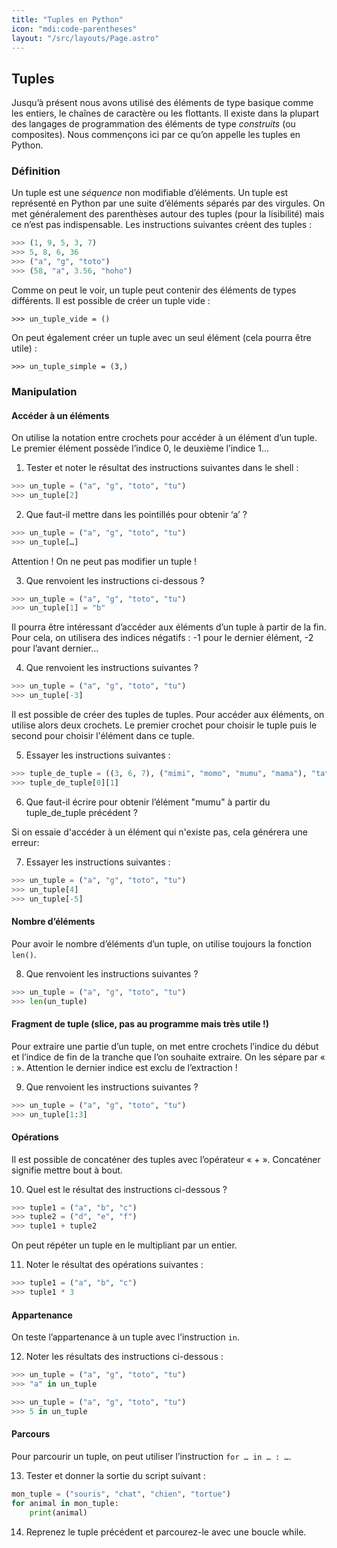 ```yaml
---
title: "Tuples en Python"
icon: "mdi:code-parentheses"
layout: "/src/layouts/Page.astro"
---
```


## Tuples

Jusqu’à présent nous avons utilisé des éléments de type basique comme les
entiers, le chaînes de caractère ou les flottants. Il existe dans la plupart
des langages de programmation des éléments de type _construits_ (ou
composites). Nous commençons ici par ce qu’on appelle les tuples en Python.

### Définition

Un tuple est une _séquence_ non modifiable d’éléments. Un tuple est représenté
en Python par une suite d’éléments séparés par des virgules. On met
généralement des parenthèses autour des tuples (pour la lisibilité) mais ce
n’est pas indispensable. Les instructions suivantes créent des tuples :

```py
>>> (1, 9, 5, 3, 7)
>>> 5, 8, 6, 36
>>> ("a", "g", "toto")
>>> (58, "a", 3.56, "hoho")
```

Comme on peut le voir, un tuple peut contenir des éléments de types
différents. Il est possible de créer un tuple vide :

```
>>> un_tuple_vide = ()
```

On peut également créer un tuple avec un seul élément (cela pourra être utile) :
 
```
>>> un_tuple_simple = (3,)
```

### Manipulation

#### Accéder à un éléments

On utilise la notation entre crochets pour accéder à un élément d’un tuple. Le
premier élément possède l’indice 0, le deuxième l’indice 1…

1. Tester et noter le résultat des instructions suivantes dans le shell :

```py
>>> un_tuple = ("a", "g", "toto", "tu")
>>> un_tuple[2]
```

2. Que faut-il mettre dans les pointillés pour obtenir ‘a’ ?

```py
>>> un_tuple = ("a", "g", "toto", "tu")
>>> un_tuple[…]
```

Attention ! On ne peut pas modifier un tuple !

3. Que renvoient les instructions ci-dessous ?
    
```py
>>> un_tuple = ("a", "g", "toto", "tu")
>>> un_tuple[1] = "b"
```

Il pourra être intéressant d’accéder aux éléments d’un tuple à partir de la
fin. Pour cela, on utilisera des indices négatifs : -1 pour le dernier
élément, -2 pour l’avant dernier…

4. Que renvoient les instructions suivantes ?
 
```py
>>> un_tuple = ("a", "g", "toto", "tu")
>>> un_tuple[-3]
```

Il est possible de créer des tuples de tuples. Pour accéder aux éléments, on
utilise alors deux crochets. Le premier crochet pour choisir le tuple puis le
second pour choisir l'élément dans ce tuple.

5. Essayer les instructions suivantes :

```py
>>> tuple_de_tuple = ((3, 6, 7), ("mimi", "momo", "mumu", "mama"), "tata", 95)
>>> tuple_de_tuple[0][1]
```

6. Que faut-il écrire pour obtenir l’élément "mumu" à partir du
tuple_de_tuple précédent ?

Si on essaie d'accéder à un élément qui n'existe pas, cela générera une erreur:

7. Essayer les instructions suivantes :

```py
>>> un_tuple = ("a", "g", "toto", "tu")
>>> un_tuple[4]
>>> un_tuple[-5]
```

#### Nombre d’éléments

Pour avoir le nombre d’éléments d’un tuple, on utilise toujours la fonction
`len()`.

8. Que renvoient les instructions suivantes ?

```py
>>> un_tuple = ("a", "g", "toto", "tu")
>>> len(un_tuple)
```

#### Fragment de tuple (slice, pas au programme mais très utile !)

Pour extraire une partie d’un tuple, on met entre crochets l’indice du début
et l’indice de fin de la tranche que l’on souhaite extraire. On les sépare par
« : ». Attention le dernier indice est exclu de l’extraction !

9. Que renvoient les instructions suivantes ?

```py
>>> un_tuple = ("a", "g", "toto", "tu")
>>> un_tuple[1:3]
```

#### Opérations

Il est possible de concaténer des tuples avec l’opérateur « + ». Concaténer
signifie mettre bout à bout.

10. Quel est le résultat des instructions ci-dessous ?

```py
>>> tuple1 = ("a", "b", "c")
>>> tuple2 = ("d", "e", "f")
>>> tuple1 + tuple2
```

On peut répéter un tuple en le multipliant par un entier.

11. Noter le résultat des opérations suivantes :

```py
>>> tuple1 = ("a", "b", "c")
>>> tuple1 * 3
```

#### Appartenance

On teste l’appartenance à un tuple avec l’instruction `in`.

12. Noter les résultats des instructions ci-dessous :

```py
>>> un_tuple = ("a", "g", "toto", "tu")
>>> "a" in un_tuple
```
```py
>>> un_tuple = ("a", "g", "toto", "tu")
>>> 5 in un_tuple
```

#### Parcours

Pour parcourir un tuple, on peut utiliser l’instruction `for … in … : …`.

13. Tester et donner la sortie du script suivant :
```py
mon_tuple = ("souris", "chat", "chien", "tortue")
for animal in mon_tuple:
    print(animal)
```

14. Reprenez le tuple précédent et parcourez-le avec une boucle while.
